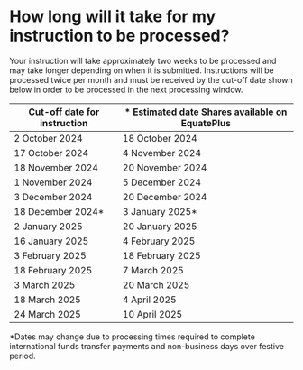 # How long will it take for my instruction to be processed?

Your instruction will take approximately two weeks to be processed and may take longer depending on when it is submitted. Instructions will be processed twice per month and must be received by the cut-off date shown below in order to be processed in the next processing window.

| Cut-off date for instruction | * Estimated date Shares available on EquatePlus |
|------------------------------|-------------------------------------------------|
| 2 October 2024               | 18 October 2024                                 |
| 17 October 2024              | 4 November 2024                                 |
| 18 November 2024             | 20 November 2024                                |
| 1 November 2024              | 5 December 2024                                 |
| 3 December 2024              | 20 December 2024                                |
| 18 December 2024*            | 3 January 2025*                                 |
| 2 January 2025               | 20 January 2025                                 |
| 16 January 2025              | 4 February 2025                                 |
| 3 February 2025              | 18 February 2025                                |
| 18 February 2025             | 7 March 2025                                    |
| 3 March 2025                 | 20 March 2025                                   |
| 18 March 2025                | 4 April 2025                                    |
| 24 March 2025                | 10 April 2025                                   |

*Dates may change due to processing times required to complete international funds transfer payments and non-business days over festive period.